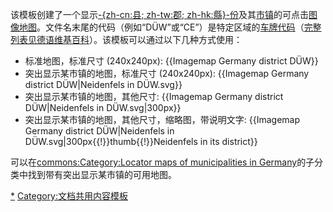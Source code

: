 该模板创建了一个显示[[县 (德国)|-{zh-cn:县; zh-tw:郡; zh-hk:縣}-份]]及其[[市镇 (德国)|市镇]]的可点击[[图像地图]]。文件名末尾的代码（例如“DÜW”或“CE”）是特定区域的[[德国车辆号牌|车牌代码]]（[[:de:Liste der Kfz-Kennzeichen in Deutschland|完整列表见德语维基百科]]）。该模板可以通过以下几种方式使用：
*标准地图，标准尺寸 (240x240px): <nowiki>{{Imagemap Germany district DÜW}}</nowiki>
*突出显示某市镇的地图，标准尺寸 (240x240px): <nowiki>{{Imagemap Germany district DÜW|Neidenfels in DÜW.svg}}</nowiki>
*突出显示某市镇的地图，其他尺寸: <nowiki>{{Imagemap Germany district DÜW|Neidenfels in DÜW.svg|300px}}</nowiki>
*突出显示某市镇的地图，其他尺寸，缩略图，带说明文字: <nowiki>{{Imagemap Germany district DÜW|Neidenfels in DÜW.svg|300px{{!}}thumb{{!}}Neidenfels in its district}}</nowiki>

可以在[[commons:Category:Locator maps of municipalities in Germany]]的子分类中找到带有突出显示某市镇的可用地图。

[[Category:德国县份图像地图|*]]
<noinclude>
[[Category:文档共用内容模板]]
</noinclude>